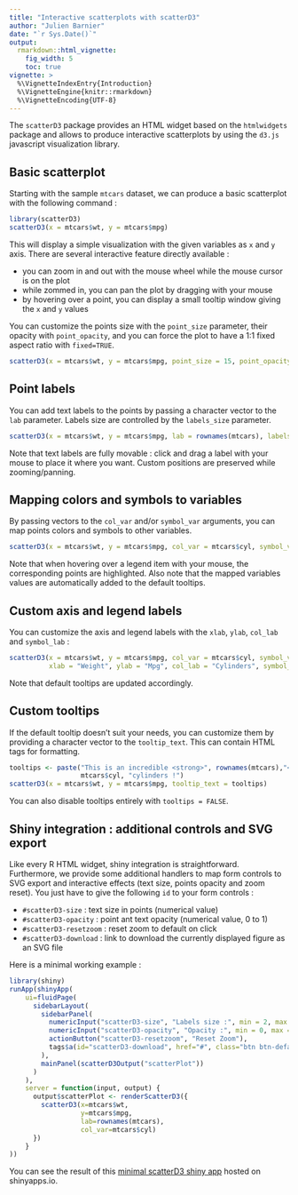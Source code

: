 ```yaml
---
title: "Interactive scatterplots with scatterD3"
author: "Julien Barnier"
date: "`r Sys.Date()`"
output: 
  rmarkdown::html_vignette:
    fig_width: 5
    toc: true
vignette: >
  %\VignetteIndexEntry{Introduction}
  %\VignetteEngine{knitr::rmarkdown}
  %\VignetteEncoding{UTF-8}
---
```


The `scatterD3` package provides an HTML widget based on the `htmlwidgets` package and allows to produce interactive scatterplots by using the `d3.js` javascript visualization library.

## Basic scatterplot

Starting with the sample `mtcars` dataset, we can produce a basic scatterplot with the following command :

```r
library(scatterD3)
scatterD3(x = mtcars$wt, y = mtcars$mpg)
```

This will display a simple visualization with the given variables as `x` and `y` axis. There are several interactive feature directly available :

- you can zoom in and out with the mouse wheel while the mouse cursor is on the plot
- while zommed in, you can pan the plot by dragging with your mouse
- by hovering over a point, you can display a small tooltip window giving the `x` and `y` values

You can customize the points size with the `point_size` parameter, their opacity with `point_opacity`, and you can force the plot to have a 1:1 fixed aspect ratio with `fixed=TRUE`.

```r
scatterD3(x = mtcars$wt, y = mtcars$mpg, point_size = 15, point_opacity = 0.5, fixed = TRUE)
```

## Point labels

You can add text labels to the points by passing a character vector to the `lab` parameter. Labels size are controlled by the `labels_size` parameter.

```r
scatterD3(x = mtcars$wt, y = mtcars$mpg, lab = rownames(mtcars), labels_size = 9)
```

Note that text labels are fully movable : click and drag a label with your mouse to place it where you want. Custom positions are preserved while zooming/panning.


## Mapping colors and symbols to variables

By passing vectors to the `col_var` and/or `symbol_var` arguments, you can map points colors and symbols to other variables.

```r
scatterD3(x = mtcars$wt, y = mtcars$mpg, col_var = mtcars$cyl, symbol_var = mtcars$gear)
```

Note that when hovering over a legend item with your mouse, the corresponding points are highlighted. Also note that the mapped variables values are automatically added to the default tooltips.


## Custom axis and legend labels

You can customize the axis and legend labels with the `xlab`, `ylab`, `col_lab` and `symbol_lab` :

```r
scatterD3(x = mtcars$wt, y = mtcars$mpg, col_var = mtcars$cyl, symbol_var = mtcars$gear,
          xlab = "Weight", ylab = "Mpg", col_lab = "Cylinders", symbol_lab = "Gears")
```

Note that default tooltips are updated accordingly.


## Custom tooltips

If the default tooltip doesn't suit your needs, you can customize them by providing a character vector to the `tooltip_text`. This can contain HTML tags for formatting.

```r
tooltips <- paste("This is an incredible <strong>", rownames(mtcars),"</strong><br />with ", 
                  mtcars$cyl, "cylinders !")
scatterD3(x = mtcars$wt, y = mtcars$mpg, tooltip_text = tooltips)
```

You can also disable tooltips entirely with `tooltips = FALSE`.

## Shiny integration : additional controls and SVG export

Like every R HTML widget, shiny integration is straightforward. Furthermore, we provide some additional
handlers to map form controls to SVG export and interactive effects (text size, points opacity and zoom reset).
You just have to give the following `id` to your form controls :

- `#scatterD3-size` : text size in points (numerical value)
- `#scatterD3-opacity` : point ant text opacity (numerical value, 0 to 1)
- `#scatterD3-resetzoom` : reset zoom to default on click
- `#scatterD3-download` : link to download the currently displayed figure as an SVG file

Here is a minimal working example :

```R
library(shiny)
runApp(shinyApp(
    ui=fluidPage(
      sidebarLayout(
        sidebarPanel(
          numericInput("scatterD3-size", "Labels size :", min = 2, max = 30, value = 10),
          numericInput("scatterD3-opacity", "Opacity :", min = 0, max = 1, value = 1, step=0.05),
          actionButton("scatterD3-resetzoom", "Reset Zoom"),
          tags$a(id="scatterD3-download", href="#", class="btn btn-default", "Download SVG")
        ),
        mainPanel(scatterD3Output("scatterPlot"))
      )
    ),
    server = function(input, output) {
      output$scatterPlot <- renderScatterD3({
        scatterD3(x=mtcars$wt,
                  y=mtcars$mpg,
                  lab=rownames(mtcars),
                  col_var=mtcars$cyl)
      })
    }
))
```

You can see the result of this [minimal scatterD3 shiny app](https://juba.shinyapps.io/scatterD3_shiny_app) hosted on shinyapps.io.

